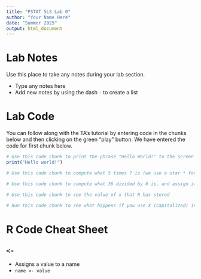 ```yaml
---
title: "PSTAT 5LS Lab 0"
author: "Your Name Here"
date: "Summer 2025"
output: html_document
---
```


# Lab Notes

Use this place to take any notes during your lab section.

- Type any notes here
- Add new notes by using the dash `-` to create a list

# Lab Code

You can follow along with the TA's tutorial by entering code in the chunks below and then clicking on the green "play" button. We have entered the code for first chunk below.

```r
# Use this code chunk to print the phrase "Hello World!" to the screen
print("Hello world!")

```

```r
# Use this code chunk to compute what 5 times 7 is (we use a star * for multiplication)


```

```r
# Use this code chunk to compute what 36 divided by 6 is, and assign it to x 


```

```r
# Use this code chunk to see the value of x that R has stored


```

```r
# Run this code chunk to see what happens if you use X (capitalized) instead


```

# R Code Cheat Sheet

## `<-`
- Assigns a value to a name
- `name <- value`



